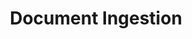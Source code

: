 ---
title: 'Document Ingestion'
icon: 'microchip'
"og:title": "Document Ingestion • DocsParser Documentation"
"og:description": "Convert documents to LLM ready formats"
---